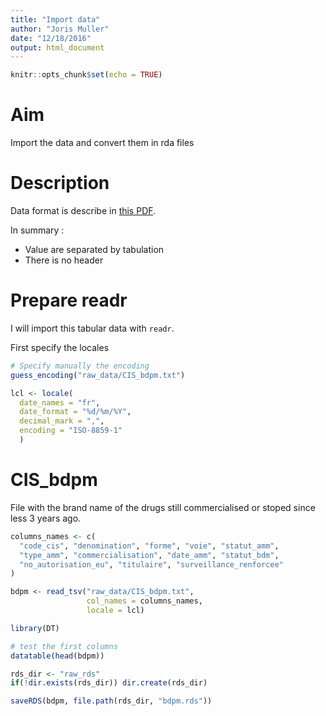 ```yaml
---
title: "Import data"
author: "Joris Muller"
date: "12/18/2016"
output: html_document
---
```


```r
knitr::opts_chunk$set(echo = TRUE)
```

# Aim

Import the data and convert them in rda files

# Description

Data format is describe in [this PDF](http://base-donnees-publique.medicaments.gouv.fr/docs/Contenu_et_format_des_fichiers_telechargeables_dans_la_BDM_v1.pdf).

In summary :

- Value are separated by tabulation
- There is no header

# Prepare readr

I will import this tabular data with `readr`.

First specify the locales

```r
# Specify manually the encoding
guess_encoding("raw_data/CIS_bdpm.txt")

lcl <- locale(
  date_names = "fr",
  date_format = "%d/%m/%Y",
  decimal_mark = ",",
  encoding = "ISO-8859-1"
  )
```

# CIS_bdpm

File with the brand name of the drugs still commercialised or stoped since less 3 years ago.

```r

columns_names <- c(
  "code_cis", "denomination", "forme", "voie", "statut_amm", 
  "type_amm", "commercialisation", "date_amm", "statut_bdm",
  "no_autorisation_eu", "titulaire", "surveillance_renforcee"
)

bdpm <- read_tsv("raw_data/CIS_bdpm.txt", 
                 col_names = columns_names,
                 locale = lcl)

library(DT)

# test the first columns
datatable(head(bdpm))

rds_dir <- "raw_rds"
if(!dir.exists(rds_dir)) dir.create(rds_dir)

saveRDS(bdpm, file.path(rds_dir, "bdpm.rds"))
```




